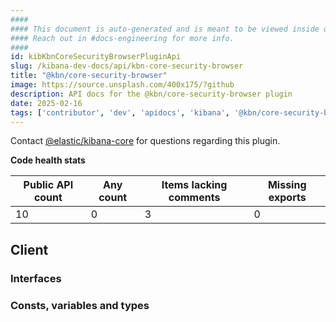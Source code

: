 ```yaml
---
####
#### This document is auto-generated and is meant to be viewed inside our experimental, new docs system.
#### Reach out in #docs-engineering for more info.
####
id: kibKbnCoreSecurityBrowserPluginApi
slug: /kibana-dev-docs/api/kbn-core-security-browser
title: "@kbn/core-security-browser"
image: https://source.unsplash.com/400x175/?github
description: API docs for the @kbn/core-security-browser plugin
date: 2025-02-16
tags: ['contributor', 'dev', 'apidocs', 'kibana', '@kbn/core-security-browser']
---
```




Contact [@elastic/kibana-core](https://github.com/orgs/elastic/teams/kibana-core) for questions regarding this plugin.

**Code health stats**

| Public API count  | Any count | Items lacking comments | Missing exports |
|-------------------|-----------|------------------------|-----------------|
| 10 | 0 | 3 | 0 |

## Client

### Interfaces
<DocDefinitionList data={kbnCoreSecurityBrowserObj.client.interfaces}/>

### Consts, variables and types
<DocDefinitionList data={kbnCoreSecurityBrowserObj.client.misc}/>

